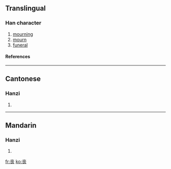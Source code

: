 {{see|喪}}<!-- may be replaced by zh-forms -->

==Translingual==
===Han character===
{{Han char|rn=1|rad=一|as=07|sn=8|four=|canj=土金女 (GCV)}}
# [[mourning]]
# [[mourn]]
# [[funeral]]
====References====
{{Han ref|kx=0078.171|hdz=10022.010|uh=4E27|ud=20007}}
----
==Cantonese==
===Hanzi===
{{yue-hanzi|jyut=|y=song1, song3}}
# {{defn|Cantonese}}
----
==Mandarin==
===Hanzi===
{{cmn-hanzi|tra=喪|pin=[[sāng]] ([[sang1]]), [[sàng]] ([[sang4]])|wg=sang<sup>1</sup>, sang<sup>4</sup>}}
# {{defn|Mandarin}}




[[fr:丧]]
[[ko:丧]]